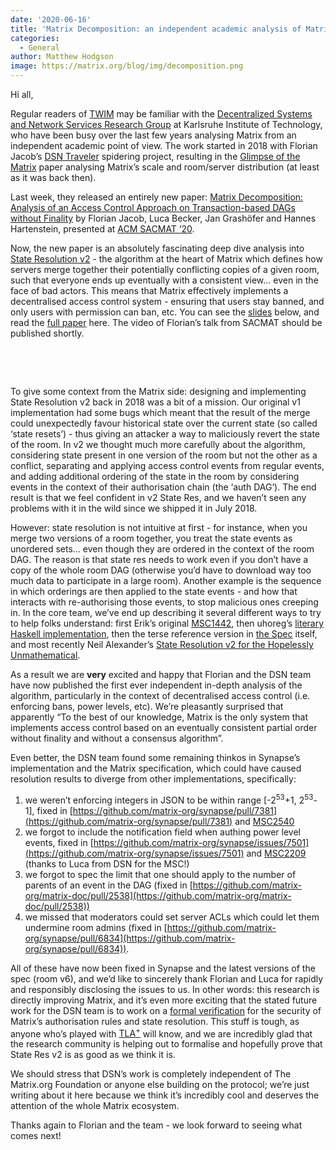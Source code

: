 ```yaml
---
date: '2020-06-16'
title: 'Matrix Decomposition: an independent academic analysis of Matrix State Resolution'
categories:
  - General
author: Matthew Hodgson
image: https://matrix.org/blog/img/decomposition.png
---
```


Hi all,

Regular readers of [TWIM](https://matrix.org/blog/category/this-week-in-matrix/) may be familiar with the [Decentralized Systems and Network Services Research Group](https://dsn.tm.kit.edu/english/index.php) at Karlsruhe Institute of Technology, who have been busy over the last few years analysing Matrix from an independent academic point of view.  The work started in 2018 with Florian Jacob’s [DSN Traveler](https://dsn.tm.kit.edu/matrix/traveller/explained.html) spidering project, resulting in the [Glimpse of the Matrix](https://publikationen.bibliothek.kit.edu/1000100364) paper analysing Matrix’s scale and room/server distribution (at least as it was back then).

Last week, they released an entirely new paper: [Matrix Decomposition: Analysis of an Access Control Approach on Transaction-based DAGs without Finality](https://dl.acm.org/doi/10.1145/3381991.3395399) by Florian Jacob, Luca Becker, Jan Grashöfer and Hannes Hartenstein, presented at [ACM SACMAT ‘20](https://www.sacmat.org/2020/index.php).  

Now, the new paper is an absolutely fascinating deep dive analysis into [State Resolution v2](https://github.com/matrix-org/matrix-doc/blob/master/proposals/1442-state-resolution.md) - the algorithm at the heart of Matrix which defines how servers merge together their potentially conflicting copies of a given room, such that everyone ends up eventually with a consistent view… even in the face of bad actors. This means that Matrix effectively implements a decentralised access control system - ensuring that users stay banned, and only users with permission can ban, etc.  You can see the [slides](https://matrix.org/blog/img/SACMAT_2020_Talk_Matrix_Decomposition.pdf) below, and read the [full paper](https://dl.acm.org/doi/pdf/10.1145/3381991.3395399) here. The video of Florian’s talk from SACMAT should be published shortly.

<br/>

<object data="https://matrix.org/blog/img/SACMAT_2020_Talk_Matrix_Decomposition.pdf" type="application/pdf" width="1024" height="768"></object>

<br/>

To give some context from the Matrix side: designing and implementing State Resolution v2 back in 2018 was a bit of a mission. Our original v1 implementation had some bugs which meant that the result of the merge could unexpectedly favour historical state over the current state (so called ‘state resets’) - thus giving an attacker a way to maliciously revert the state of the room.  In v2 we thought much more carefully about the algorithm, considering state present in one version of the room but not the other as a conflict, separating and applying access control events from regular events, and adding additional ordering of the state in the room by considering events in the context of their authorisation chain (the ‘auth DAG’).  The end result is that we feel confident in v2 State Res, and we haven’t seen any problems with it in the wild since we shipped it in July 2018.

However: state resolution is not intuitive at first - for instance, when you merge two versions of a room together, you treat the state events as unordered sets… even though they are ordered in the context of the room DAG.  The reason is that state res needs to work even if you don’t have a copy of the whole room DAG (otherwise you’d have to download way too much data to participate in a large room).  Another example is the sequence in which orderings are then applied to the state events - and how that interacts with re-authorising those events, to stop malicious ones creeping in.  In the core team, we’ve end up describing it several different ways to try to help folks understand: first Erik’s original [MSC1442](https://github.com/matrix-org/matrix-doc/blob/erikj/state_res_msc/proposals/1442-state-resolution.md), then uhoreg’s [literary Haskell implementation](https://matrix.uhoreg.ca/stateres/reloaded.html), then the terse reference version in [the Spec](https://matrix.org/docs/spec/rooms/v2) itself, and most recently Neil Alexander’s [State Resolution v2 for the Hopelessly Unmathematical](https://matrix.org/docs/guides/implementing-stateres).

As a result we are **very** excited and happy that Florian and the DSN team have now published the first ever independent in-depth analysis of the algorithm, particularly in the context of decentralised access control (i.e. enforcing bans, power levels, etc).  We’re pleasantly surprised that apparently “To the best of our knowledge, Matrix is the only system that implements access control based on an eventually consistent partial order without finality and without a consensus algorithm”.

Even better, the DSN team found some remaining thinkos in Synapse’s implementation and the Matrix specification, which could have caused resolution results to diverge from other implementations, specifically:

1. we weren’t enforcing integers in JSON to be within range [-2<sup>53</sup>+1, 2<sup>53</sup>-1], fixed in [https://github.com/matrix-org/synapse/pull/7381](https://github.com/matrix-org/synapse/pull/7381) and [MSC2540](https://github.com/matrix-org/matrix-doc/blob/clokep/json-validation-room-ver/proposals/2540-stricter-event-validation.md)
2. we forgot to include the notification field when authing power level events, fixed in  [https://github.com/matrix-org/synapse/issues/7501](https://github.com/matrix-org/synapse/issues/7501) and [MSC2209](https://github.com/lucavb/matrix-doc/blob/master/proposals/2209-auth-rules-other-keys-in-m.room.power.levels.md) (thanks to Luca from DSN for the MSC!)
3. we forgot to spec the limit that one should apply to the number of parents of an event in the DAG (fixed in [https://github.com/matrix-org/matrix-doc/pull/2538](https://github.com/matrix-org/matrix-doc/pull/2538))
4. we missed that moderators could set server ACLs which could let them undermine room admins (fixed in [https://github.com/matrix-org/synapse/pull/6834](https://github.com/matrix-org/synapse/pull/6834)).

All of these have now been fixed in Synapse and the latest versions of the spec (room v6), and we’d like to sincerely thank Florian and Luca for rapidly and responsibly disclosing the issues to us.  In other words: this research is directly improving Matrix, and it’s even more exciting that the stated future work for the DSN team is to work on a [formal verification](https://en.wikipedia.org/wiki/Formal_verification) for the security of Matrix’s authorisation rules and state resolution.  This stuff is tough, as anyone who’s played with [TLA<sup>+</sup>](https://en.wikipedia.org/wiki/TLA%2B) will know, and we are incredibly glad that the research community is helping out to formalise and hopefully prove that State Res v2 is as good as we think it is.

We should stress that DSN’s work is completely independent of The Matrix.org Foundation or anyone else building on the protocol; we’re just writing about it here because we think it’s incredibly cool and deserves the attention of the whole Matrix ecosystem.

Thanks again to Florian and the team - we look forward to seeing what comes next!
